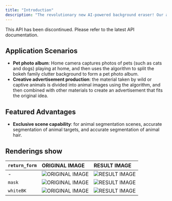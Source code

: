 ```yaml
---
title: "Introduction"
description: "The revolutionary new AI-powered background eraser! Our advanced artificial intelligence algorithms automatically identify the outline of your subject in the visual centre of the image and erase the background, creating a segmented foreground subject image that is perfect for people, animals, products, vehicles, furniture, clothing and other keying scenes. With Background Remover, you can create high-quality images with ease – no more tedious and time-consuming manual background removal. Try Background Remover today and unlock the power of AI-powered background erasing!"
---
```


<Danger>
This API has been discontinued. Please refer to the latest API documentation.
</Danger>

## Application Scenarios

- **Pet photo album**: Home camera captures photos of pets (such as cats and dogs) playing at home, and then uses the algorithm to split the bokeh family clutter background to form a pet photo album.
- **Creative advertisement production**: the material taken by wild or captive animals is divided into animal images using the algorithm, and then combined with other materials to create an advertisement that fits the original idea.

## Featured Advantages

- **Exclusive scene capability**: for animal segmentation scenes, accurate segmentation of animal targets, and accurate segmentation of animal hair.

## Renderings show

| `return_form` | ORIGINAL IMAGE                     | RESULT IMAGE                           |
|:--------------|:-----------------------------------|:---------------------------------------|
| -             | ![ORIGINAL IMAGE][OriginalImage-1] | ![RESULT IMAGE][ResultImage-default-1] |
| `mask`        | ![ORIGINAL IMAGE][OriginalImage-1] | ![RESULT IMAGE][ResultImage-mask-1]    |
| `whiteBK`     | ![ORIGINAL IMAGE][OriginalImage-1] | ![RESULT IMAGE][ResultImage-whiteBK-1] |

[OriginalImage-1]: https://ai-resource.ailabtools.com/rapidapi/cutout/AnimalBackgroundRemoval/OriginalImage-1.webp

[ResultImage-default-1]: https://ai-resource.ailabtools.com/rapidapi/cutout/AnimalBackgroundRemoval/ResultImage-default-1.webp

[ResultImage-mask-1]: https://ai-resource.ailabtools.com/rapidapi/cutout/AnimalBackgroundRemoval/ResultImage-mask-1.webp

[ResultImage-whiteBK-1]: https://ai-resource.ailabtools.com/rapidapi/cutout/AnimalBackgroundRemoval/ResultImage-whiteBK-1.webp